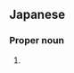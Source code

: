 ==Japanese==
{{ja-kanjitab|ふみ|え}}

===Proper noun===
{{ja-pos|proper|ふみえ}}

# {{given name|female|lang=ja|sort=ふみえ}}